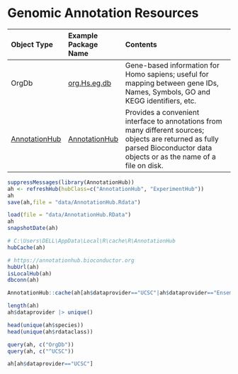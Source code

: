 # **Genomic Annotation Resources**

| Object Type                                              | Example Package Name                                           | Contents                                                                                                                                                                     |
|:---------------------------------------------------------|:---------------------------------------------------------------|:-----------------------------------------------------------------------------------------------------------------------------------------------------------------------------|
| OrgDb                                                    | [org.Hs.eg.db](http://bioconductor.org/packages/org.Hs.eg.db/) | Gene-based information for Homo sapiens; useful for mapping between gene IDs, Names, Symbols, GO and KEGG identifiers, etc.                                                  |
| [AnnotationHub](https://annotationhub.bioconductor.org/) | [AnnotationHub](https://annotationhub.bioconductor.org/)       | Provides a convenient interface to annotations from many different sources; objects are returned as fully parsed Bioconductor data objects or as the name of a file on disk. |

```r
suppressMessages(library(AnnotationHub))
ah <- refreshHub(hubClass=c("AnnotationHub", "ExperimentHub"))
ah
save(ah,file = "data/AnnotationHub.Rdata")
```

```r
load(file = "data/AnnotationHub.RData")
ah
snapshotDate(ah)

# C:\Users\DELL\AppData\Local\R\cache\R\AnnotationHub
hubCache(ah)

# https://annotationhub.bioconductor.org
hubUrl(ah)
isLocalHub(ah)
dbconn(ah)
```

```r
AnnotationHub::cache(ah[ah$dataprovider=="UCSC"|ah$dataprovider=="Ensembl"])
```

```r
length(ah)
ah$dataprovider |> unique()
```

```r
head(unique(ah$species))
head(unique(ah$rdataclass))
```

```r
query(ah, c("OrgDb"))
query(ah, c("^UCSC"))
```

```r
ah[ah$dataprovider=="UCSC"]
```

